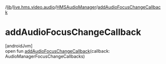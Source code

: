 /[lib](/api-reference/android/v2/home/content)/[live.hms.video.audio](../index)/[HMSAudioManager](index)/[addAudioFocusChangeCallback](add-audio-focus-change-callback)

# addAudioFocusChangeCallback

[androidJvm]\
open fun [addAudioFocusChangeCallback](add-audio-focus-change-callback)(callback: AudioManagerFocusChangeCallbacks)
